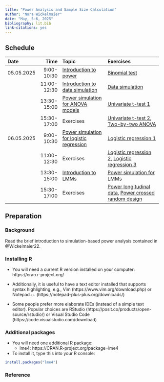 ```yaml
---
title: "Power Analysis and Sample Size Calculation"
author: "Nora Wickelmaier"
date: "May, 5-6, 2025"
bibliography: lit.bib
link-citations: yes
---
```


## Schedule

| Date      |Time        | Topic                            | Exercises                                 |
|:----------|-----------:|:---------------------------------|:------------------------------------------|
| 05.05.2025| 9:00-10:30 | [Introduction to power](01_intro/powersim-intro.pdf)             |[Binomial test](01_intro/exercises.html)|
|           |11:00-12:30 | [Introduction to data simulation](02_datsim/datsim.html)         |[Data simulation](02_datsim/exercises.html)|
|           |13:30-15:00 | [Power simulation for ANOVA models](03_anova/powersim-anova.html)|[Univariate t-test 1](03_anova/exercises-ttest1.html)|
|           |15:30-17:00 | Exercises                                |[Univariate t-test 2](03_anova/exercises-ttest2.html), [Two-by-two ANOVA](03_anova/exercises-anova.html)|
| 06.05.2025| 9:00-10:30 | [Power simulation for logistic regression](04_logit/powersim-logit.pdf)|[Logistic regression 1](04_logit/exercises-logit1.html)|
|           |11:00-12:30 | Exercises                                |[Logistic regression 2](04_logit/exercises-logit2.html), [Logistic regression 3](04_logit/exercises-logit3.html)|
|           |13:30-15:00 | [Introduction to LMMs](05_lmm/intro-lmm.pdf)                |[Power simulation for LMMs](05_lmm/lmm.html)|
|           |15:30-17:00 | Exercises                                |[Power longitudinal data](05_lmm/exercises-pwrlmm.html), [Power crossed random design](05_lmm/exercises.html)|


## Preparation

### Background

Read the brief introduction to simulation-based power analysis contained in
@Wickelmaier22.

### Installing R

* You will need a current R version installed on your computer:
  https://cran.r-project.org/

* Additionally, it is useful to have a text editor installed that supports
  syntax highlighting, e.g., Vim (https://www.vim.org/download.php) or
  Notepad++ (https://notepad-plus-plus.org/downloads/)

* Some people prefer more elaborate IDEs (instead of a simple text editor). Popular
  choices are RStudio (https://posit.co/products/open-source/rstudio/) or Visual
  Studio Code (https://code.visualstudio.com/download)

### Additional packages

* You will need one additional R package:
  - lme4: https://CRAN.R-project.org/package=lme4

* To install it, type this into your R console:

```r
install.packages("lme4")
```

### Reference

